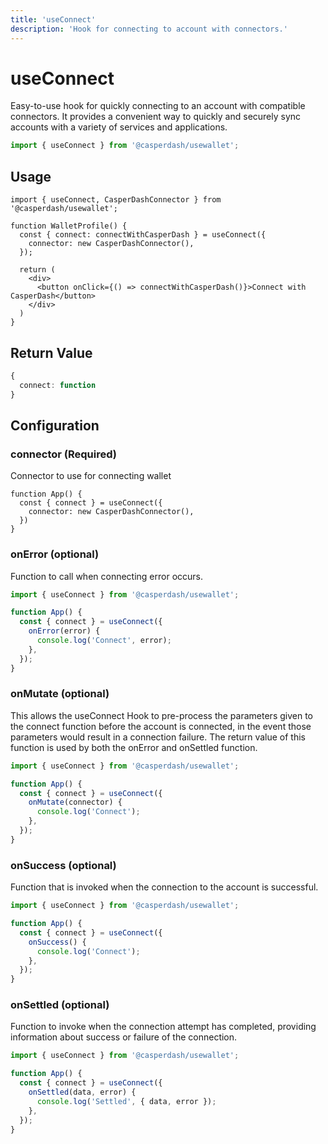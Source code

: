 ```yaml
---
title: 'useConnect'
description: 'Hook for connecting to account with connectors.'
---
```


# useConnect

Easy-to-use hook for quickly connecting to an account with compatible connectors. It provides a convenient way to quickly and securely sync accounts with a variety of services and applications.

```ts
import { useConnect } from '@casperdash/usewallet';
```

## Usage

```tsx
import { useConnect, CasperDashConnector } from '@casperdash/usewallet';

function WalletProfile() {
  const { connect: connectWithCasperDash } = useConnect({
    connector: new CasperDashConnector(),
  });

  return (
    <div>
      <button onClick={() => connectWithCasperDash()}>Connect with CasperDash</button>
    </div>
  )
}
```

## Return Value

```ts
{
  connect: function
}
```

## Configuration

### connector (Required)

Connector to use for connecting wallet

```tsx
function App() {
  const { connect } = useConnect({
    connector: new CasperDashConnector(),
  })
}
```

### onError (optional)

Function to call when connecting error occurs.

```ts
import { useConnect } from '@casperdash/usewallet';

function App() {
  const { connect } = useConnect({
    onError(error) {
      console.log('Connect', error);
    },
  });
}
```

### onMutate (optional)

This allows the useConnect Hook to pre-process the parameters given to the connect function before the account is connected, in the event those parameters would result in a connection failure. The return value of this function is used by both the onError and onSettled function.

```ts
import { useConnect } from '@casperdash/usewallet';

function App() {
  const { connect } = useConnect({
    onMutate(connector) {
      console.log('Connect');
    },
  });
}
```

### onSuccess (optional)

Function that is invoked when the connection to the account is successful.

```ts
import { useConnect } from '@casperdash/usewallet';

function App() {
  const { connect } = useConnect({
    onSuccess() {
      console.log('Connect');
    },
  });
}
```

### onSettled (optional)

Function to invoke when the connection attempt has completed, providing information about success or failure of the connection.

```ts
import { useConnect } from '@casperdash/usewallet';

function App() {
  const { connect } = useConnect({
    onSettled(data, error) {
      console.log('Settled', { data, error });
    },
  });
}
```
